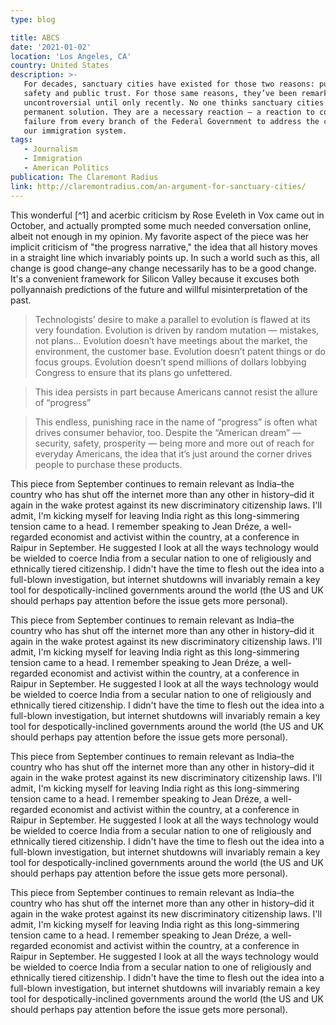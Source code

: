 ```yaml
---
type: blog

title: ABCS
date: '2021-01-02'
location: 'Los Angeles, CA'
country: United States
description: >-
   For decades, sanctuary cities have existed for those two reasons: public
   safety and public trust. For those same reasons, they’ve been remarkably
   uncontroversial until only recently. No one thinks sanctuary cities are a
   permanent solution. They are a necessary reaction — a reaction to complete
   failure from every branch of the Federal Government to address the crises of
   our immigration system.
tags:
   - Journalism
   - Immigration
   - American Politics
publication: The Claremont Radius
link: http://claremontradius.com/an-argument-for-sanctuary-cities/
---
```


This wonderful [^1] and acerbic criticism by Rose Eveleth in Vox came out in October,
and actually prompted some much needed conversation online, albeit not enough in
my opinion. My favorite aspect of the piece was her implicit criticism of "the
progress narrative," the idea that all history moves in a straight line which
invariably points up. In such a world such as this, all change is good
change–any change necessarily has to be a good change. It's a convenient
framework for Silicon Valley because it excuses both pollyannaish predictions of
the future and willful misinterpretation of the past.

> Technologists’ desire to make a parallel to evolution is flawed at its very foundation. Evolution is driven by random mutation — mistakes, not plans... Evolution doesn’t have meetings about the market, the environment, the customer base. Evolution doesn’t patent things or do focus groups. Evolution doesn’t spend millions of dollars lobbying Congress to ensure that its plans go unfettered.

> This idea persists in part because Americans cannot resist the allure of “progress”

> This endless, punishing race in the name of “progress” is often what drives consumer behavior, too. Despite the “American dream” — security, safety, prosperity — being more and more out of reach for everyday Americans, the idea that it’s just around the corner drives people to purchase these products.

This piece from September continues to remain relevant as India–the country who
has shut off the internet more than any other in history–did it again in the
wake protest against its new discriminatory citizenship laws. I'll admit, I'm
kicking myself for leaving India right as this long-simmering tension came to a
head. I remember speaking to Jean Dréze, a well-regarded economist and activist
within the country, at a conference in Raipur in September. He suggested I look
at all the ways technology would be wielded to coerce India from a secular
nation to one of religiously and ethnically tiered citizenship. I didn't have
the time to flesh out the idea into a full-blown investigation, but internet
shutdowns will invariably remain a key tool for despotically-inclined
governments around the world (the US and UK should perhaps pay attention before
the issue gets more personal).

<div className="w-auto lg:absolute lg:left-full max-w-1/3">
	<Subscribe />
</div>

This piece from September continues to remain relevant as India–the country who
has shut off the internet more than any other in history–did it again in the
wake protest against its new discriminatory citizenship laws. I'll admit, I'm
kicking myself for leaving India right as this long-simmering tension came to a
head. I remember speaking to Jean Dréze, a well-regarded economist and activist
within the country, at a conference in Raipur in September. He suggested I look
at all the ways technology would be wielded to coerce India from a secular
nation to one of religiously and ethnically tiered citizenship. I didn't have
the time to flesh out the idea into a full-blown investigation, but internet
shutdowns will invariably remain a key tool for despotically-inclined
governments around the world (the US and UK should perhaps pay attention before
the issue gets more personal).

This piece from September continues to remain relevant as India–the country who
has shut off the internet more than any other in history–did it again in the
wake protest against its new discriminatory citizenship laws. I'll admit, I'm
kicking myself for leaving India right as this long-simmering tension came to a
head. I remember speaking to Jean Dréze, a well-regarded economist and activist
within the country, at a conference in Raipur in September. He suggested I look
at all the ways technology would be wielded to coerce India from a secular
nation to one of religiously and ethnically tiered citizenship. I didn't have
the time to flesh out the idea into a full-blown investigation, but internet
shutdowns will invariably remain a key tool for despotically-inclined
governments around the world (the US and UK should perhaps pay attention before
the issue gets more personal).

<div className="w-auto lg:absolute lg:left-full lg:mx-8 lg:w-1/3 xl:w-1/2">
	<RelatedPosts />
</div>

This piece from September continues to remain relevant as India–the country who
has shut off the internet more than any other in history–did it again in the
wake protest against its new discriminatory citizenship laws. I'll admit, I'm
kicking myself for leaving India right as this long-simmering tension came to a
head. I remember speaking to Jean Dréze, a well-regarded economist and activist
within the country, at a conference in Raipur in September. He suggested I look
at all the ways technology would be wielded to coerce India from a secular
nation to one of religiously and ethnically tiered citizenship. I didn't have
the time to flesh out the idea into a full-blown investigation, but internet
shutdowns will invariably remain a key tool for despotically-inclined
governments around the world (the US and UK should perhaps pay attention before
the issue gets more personal).
